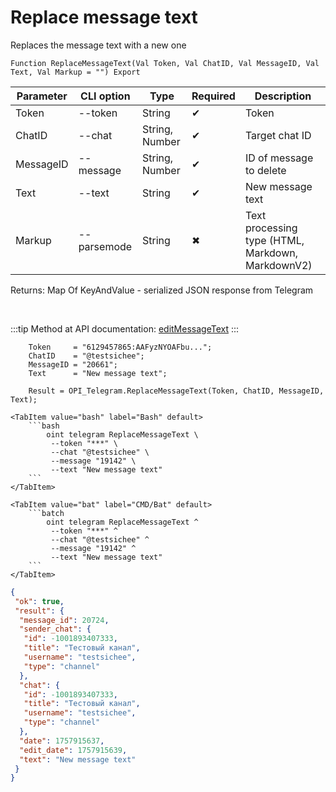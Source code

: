 ﻿---
sidebar_position: 14
description: Replace message text and other functions to work with Telegram in the Open Integration Package, a free open-source integration library for 1C:Enterprise 8, OneScript and CLI
keywords: [1C, 1С, 1С:Enterprise, 1С:Enterprise 8.3, API, Integration, Services, Exchange, OneScript, CLI, Telegram]
---


# Replace message text
 Replaces the message text with a new one



`Function ReplaceMessageText(Val Token, Val ChatID, Val MessageID, Val Text, Val Markup = "") Export`

  | Parameter | CLI option | Type | Required | Description |
  |-|-|-|-|-|
  | Token | --token | String | &#x2714; | Token |
  | ChatID | --chat | String, Number | &#x2714; | Target chat ID |
  | MessageID | --message | String, Number | &#x2714; | ID of message to delete |
  | Text | --text | String | &#x2714; | New message text |
  | Markup | --parsemode | String | &#x2716; | Text processing type (HTML, Markdown, MarkdownV2) |

  
  Returns:  Map Of KeyAndValue - serialized JSON response from Telegram

<br/>

:::tip
Method at API documentation: [editMessageText](https://core.telegram.org/bots/api#editmessagetext)
:::
<br/>



```bsl title="1C:Enterprise/OneScript code example"
    Token     = "6129457865:AAFyzNYOAFbu...";
    ChatID    = "@testsichee";
    MessageID = "20661";
    Text      = "New message text";

    Result = OPI_Telegram.ReplaceMessageText(Token, ChatID, MessageID, Text);
```
 

 <Tabs>
  
    <TabItem value="bash" label="Bash" default>
        ```bash
            oint telegram ReplaceMessageText \
             --token "***" \
             --chat "@testsichee" \
             --message "19142" \
             --text "New message text"
        ```
    </TabItem>
  
    <TabItem value="bat" label="CMD/Bat" default>
        ```batch
            oint telegram ReplaceMessageText ^
             --token "***" ^
             --chat "@testsichee" ^
             --message "19142" ^
             --text "New message text"
        ```
    </TabItem>
</Tabs>


```json title="Result"
{
 "ok": true,
 "result": {
  "message_id": 20724,
  "sender_chat": {
   "id": -1001893407333,
   "title": "Тестовый канал",
   "username": "testsichee",
   "type": "channel"
  },
  "chat": {
   "id": -1001893407333,
   "title": "Тестовый канал",
   "username": "testsichee",
   "type": "channel"
  },
  "date": 1757915637,
  "edit_date": 1757915639,
  "text": "New message text"
 }
}
```
